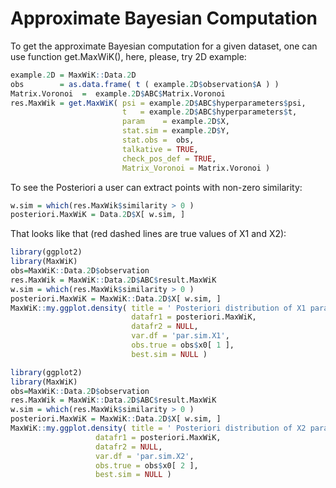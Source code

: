 # Approximate Bayesian Computation

To get the approximate Bayesian computation for a given dataset, one can use function get.MaxWiK(), here, please, try 2D example:

```r
example.2D = MaxWiK::Data.2D
obs        = as.data.frame( t ( example.2D$observation$A ) )
Matrix.Voronoi  =  example.2D$ABC$Matrix.Voronoi
res.MaxWik = get.MaxWiK( psi = example.2D$ABC$hyperparameters$psi, 
                         t   = example.2D$ABC$hyperparameters$t, 
                         param    = example.2D$X, 
                         stat.sim = example.2D$Y, 
                         stat.obs =  obs, 
                         talkative = TRUE, 
                         check_pos_def = TRUE, 
                         Matrix_Voronoi = Matrix.Voronoi )
```

To see the Posteriori a user can extract points with non-zero similarity:

```r
w.sim = which(res.MaxWik$similarity > 0 )
posteriori.MaxWiK = Data.2D$X[ w.sim, ]
```

That looks like that (red dashed lines are true values of X1 and X2):

```r
library(ggplot2)
library(MaxWiK)
obs=MaxWiK::Data.2D$observation
res.MaxWik = MaxWiK::Data.2D$ABC$result.MaxWiK
w.sim = which(res.MaxWik$similarity > 0 )
posteriori.MaxWiK = MaxWiK::Data.2D$X[ w.sim, ]
MaxWiK::my.ggplot.density( title = ' Posteriori distribution of X1 parameter', 
                           datafr1 = posteriori.MaxWiK, 
                           datafr2 = NULL, 
                           var.df = 'par.sim.X1', 
                           obs.true = obs$x0[ 1 ], 
                           best.sim = NULL )
```

```r
library(ggplot2)
library(MaxWiK)
obs=MaxWiK::Data.2D$observation
res.MaxWik = MaxWiK::Data.2D$ABC$result.MaxWiK
w.sim = which(res.MaxWik$similarity > 0 )
posteriori.MaxWiK = MaxWiK::Data.2D$X[ w.sim, ]
MaxWiK::my.ggplot.density( title = ' Posteriori distribution of X2 parameter', 
                   datafr1 = posteriori.MaxWiK, 
                   datafr2 = NULL, 
                   var.df = 'par.sim.X2', 
                   obs.true = obs$x0[ 2 ], 
                   best.sim = NULL )
```
